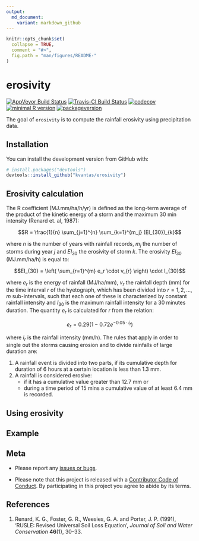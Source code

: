 ```yaml
---
output:
  md_document:
    variant: markdown_github
---
```


<!-- README.md is generated from README.Rmd. Please edit that file -->

```r
knitr::opts_chunk$set(
  collapse = TRUE,
  comment = "#>",
  fig.path = "man/figures/README-"
)
```

# erosivity

[![AppVeyor Build Status](https://ci.appveyor.com/api/projects/status/github/kvantas/erosivity?branch=master&svg=true)](https://ci.appveyor.com/project/kvantas/erosivity)
[![Travis-CI Build Status](https://travis-ci.org/kvantas/erosivity.svg?branch=master)](https://travis-ci.org/kvantas/erosivity)
[![codecov](https://codecov.io/github/kvantas/erosivity/branch/master/graphs/badge.svg)](https://codecov.io/gh/kvantas/erosivity) 
[![minimal R version](https://img.shields.io/badge/R%3E%3D-3.4.0-6666ff.svg)](https://cran.r-project.org/)
[![packageversion](https://img.shields.io/badge/Package%20version-0.0.9000-orange.svg?style=flat-square)](https://github.com/kvantas/erosivity)

The goal of `erosivity` is to compute the rainfall erosivity using precipitation data.


## Installation

You can install the development version from GitHub with:

```r
# install.packages("devtools")
devtools::install_github("kvantas/erosivity")
```

## Erosivity calculation

The R coefficient (MJ.mm/ha/h/yr) is defined as the long-term average of the product of the kinetic energy of a storm and the maximum 30 min intensity (Renard et. al, 1987):

$$R = \frac{1}{n} \sum_{j=1}^{n} \sum_{k=1}^{m_j} (EI_{30})_{k}$$

where $n$ is the number of years with rainfall records, $m_j$ the number of storms during year $j$ and $EI_{30}$
the erosivity of storm $k$. The erosivity $EI_{30}$ (MJ.mm/ha/h) is equal to:

$$EI_{30} = \left( \sum_{r=1}^{m} e_r \cdot v_{r} \right) \cdot I_{30}$$

where $e_r$ is the energy of rainfall (MJ/ha/mm), $v_r$ the rainfall depth (mm) for the time interval $r$ of the hyetograph, which has been divided into $r = 1, 2, ..., m$ sub-intervals, such that each one of these is characterized by constant rainfall intensity and $I_{30}$ is the maximum rainfall intensity for a 30 minutes duration. The quantity $e_r$ is calculated for $r$ from the relation:

$$e_{r} = 0.29 \left( 1 - 0.72 e^{-0.05 \cdot i_{r}} \right)$$

where $i_r$ is the rainfall intensity (mm/h). The rules that apply in order to single out the storms causing erosion and to divide rainfalls of large duration are:

1. A rainfall event is divided into two parts, if its cumulative depth for duration of 6 hours at a certain location is less than 1.3 mm.
2. A rainfall is considered erosive:
   * if it has a cumulative value greater than 12.7 mm or
   * during a time period of 15 mins a cumulative value of at least 6.4 mm is recorded.

## Using erosivity

## Example

## Meta

* Please report any [issues or bugs](https://github.com/kvantas/hydroscoper/issues).

* Please note that this project is released with a [Contributor Code of Conduct](CONDUCT.md). By participating in this project you agree to abide by its terms.


## References

 1. Renard, K. G., Foster, G. R., Weesies, G. A. and Porter, J. P. (1991), ‘RUSLE: Revised Universal Soil Loss Equation’, *Journal of Soil and Water Conservation* **46**(1), 30–33.

